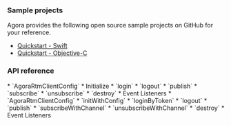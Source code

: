<PlatformWrapper platform="[ios, macos]">


### Sample projects

Agora provides the following open source sample projects on GitHub for your reference. 

- [Quickstart - Swift](https://github.com/AgoraIO/RTM2/tree/main/Agora-RTM2-QuickStart-iOS-Swift)
- [Quickstart - Objective-C](https://github.com/AgoraIO/RTM2/tree/main/Agora-RTM2-QuickStart-iOS-Objective-C)

### API reference

<Tabs groupId="language">
<TabItem value="swift" label="Swift" default>
* <Link to="{{Global.API_REF_SIG_APPLE}}?platform=ios&tab=swift#configrtmpropsag_platform">`AgoraRtmClientConfig`</Link>
* <Link to="{{Global.API_REF_SIG_APPLE}}?platform=ios&tab=swift#create-an-instance">Initialize</Link>
* <Link to="{{Global.API_REF_SIG_APPLE}}?platform=ios&tab=swift#configloginpropsag_platform">`login`</Link>
* <Link to="{{Global.API_REF_SIG_APPLE}}?platform=ios&tab=swift#configlogoutpropsag_platform">`logout`</Link>
* <Link to="{{Global.API_REF_SIG_APPLE}}?platform=ios&tab=swift#messagepublishpropsag_platform">`publish`</Link>
* <Link to="{{Global.API_REF_SIG_APPLE}}?platform=ios&tab=swift#channelsubscribepropsag_platform">`subscribe`</Link>
* <Link to="{{Global.API_REF_SIG_APPLE}}?platform=ios&tab=swift#channelunsubscribepropsag_platform">`unsubscribe`</Link>
* <Link to="{{Global.API_REF_SIG_APPLE}}?platform=ios&tab=swift#configreleasepropsag_platform">`destroy`</Link>
* <Link to="{{Global.API_REF_SIG_APPLE}}?platform=ios&tab=swift#event-listeners">Event Listeners</Link>
</TabItem>

<TabItem value="objc" label="Objective-C">
* <Link to="{{Global.API_REF_SIG_APPLE}}?platform=ios&tab=objc#configrtmpropsag_platform">`AgoraRtmClientConfig`</Link>
* <Link to="{{Global.API_REF_SIG_APPLE}}?platform=ios&tab=objc#create-an-instance">`initWithConfig`</Link>
* <Link to="{{Global.API_REF_SIG_APPLE}}?platform=ios&tab=objc#configloginpropsag_platform">`loginByToken`</Link>
* <Link to="{{Global.API_REF_SIG_APPLE}}?platform=ios&tab=objc#configlogoutpropsag_platform">`logout`</Link>
* <Link to="{{Global.API_REF_SIG_APPLE}}?platform=ios&tab=objc#messagepublishpropsag_platform">`publish`</Link>
* <Link to="{{Global.API_REF_SIG_APPLE}}?platform=ios&tab=objc#channelsubscribepropsag_platform">`subscribeWithChannel`</Link>
* <Link to="{{Global.API_REF_SIG_APPLE}}?platform=ios&tab=objc#channelunsubscribepropsag_platform">`unsubscribeWithChannel​`</Link>
* <Link to="{{Global.API_REF_SIG_APPLE}}?platform=ios&tab=objc#configreleasepropsag_platform">`destroy`</Link>
* <Link to="{{Global.API_REF_SIG_APPLE}}?platform=ios&tab=objc#event-listeners">Event Listeners</Link>
</TabItem>

</Tabs>

</PlatformWrapper>
